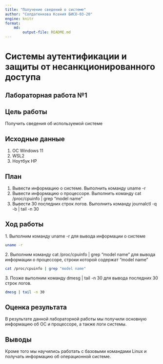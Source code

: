 ```yaml
---
title: "Получение сведений о системе"
author: "Солдатенкова Ксения БИСО-03-20"
engine: knitr
format: 
    md:
        output-file: README.md
---
```


# Системы аутентификации и защиты от несанкционированного доступа

## Лабораторная работа №1

## Цель работы

Получить сведения об используемой системе

## Исходные данные

1.  ОС Windows 11
2.  WSL2
3.  Ноутбук HP

## План

1.  Вывести информацию о системе. Выполнить команду uname -r
2.  Вывести информацию о процессоре. Выполнить команду cat /proc/cpuinfo \| grep "model name"
3.  Вывести 30 последних строк логов. Выполнить команду journalctl -q -b \| tail -n 30

## Ход работы

1\.  Выполним команду uname -r для вывода информации о системе

```bash
uname -r
```

2\. Выполним команду cat /proc/cpuinfo | grep "model name" для вывода информации о процессоре, строки которой содержат "model name"

```bash
cat /proc/cpuinfo | grep "model name"
```

3\. Позже выполним команду dmesg | tail -n 30 для вывода последних 30 строк логов.

```bash
dmesg | tail -n 30
```
## Оценка результата

В результате данной лабораторной работы мы получили основную информацию об ОС и процессоре, а также логи системы.

## Выводы

Кроме того мы научились работать с базовыми командами Linux и получать информацию об операционной системе.